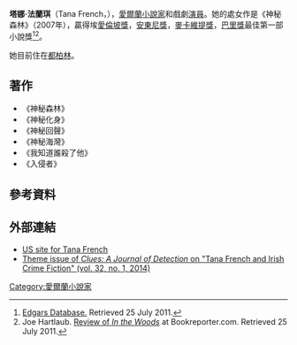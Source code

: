 '''塔娜·法蘭琪'''（Tana French，{{bd|1973年||}}），[[愛爾蘭|愛爾蘭]][[小說家|小說家]]和戲劇[[演員|演員]]。她的處女作是《神秘森林》（2007年），贏得埃[[愛倫坡獎|愛倫坡獎]]，[[安東尼獎|安東尼獎]]，[[麥卡維提獎|麥卡維提獎]]，[[巴里獎|巴里獎]]最佳第一部小說獎<ref name="Edgars">[http://theedgars.com/edgarsDB/index.php Edgars Database.] {{Wayback|url=http://theedgars.com/edgarsDB/index.php |date=20190404232840 }} Retrieved 25 July 2011.</ref><ref name="BRReview1">Joe Hartlaub. [http://www.bookreporter.com/authors/au-french-tana.asp#view080711 Review of ''In the Woods''] {{Wayback|url=http://www.bookreporter.com/authors/au-french-tana.asp#view080711 |date=20210225001318 }} at Bookreporter.com. Retrieved 25 July 2011.</ref>。

她目前住在[[都柏林|都柏林]]。

==著作==
*《神秘森林》
*《神秘化身》
*《神秘回聲》
*《神秘海灣》
*《我知道誰殺了他》
*《入侵者》

==參考資料==
{{Reflist}}

==外部連結==
*[https://web.archive.org/web/20120606020029/http://tanafrench.com/pagesus/books.htm US site for Tana French]
*[https://web.archive.org/web/20140701193345/http://mcfarland.metapress.com/content/k774480682m8/?sortorder=asc Theme issue of ''Clues: A Journal of Detection'' on "Tana French and Irish Crime Fiction" (vol. 32, no. 1, 2014)]

[[Category:愛爾蘭小說家|Category:愛爾蘭小說家]]